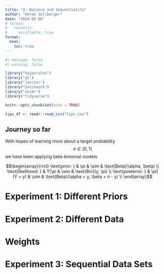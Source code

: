 ```yaml
---
title: "4: Balance and Sequentiality"
author: "Derek Sollberger"
date: "2024-02-08"
# format:
#   revealjs:
#     scrollable: true
format:
  html:
    toc: true
---
```


\newcommand{\ds}{\displaystyle}

```r
#| message: false
#| warning: false

library("bayesrules")
library("gt")
library("janitor")
library("patchwork")
library("skimr")
library("tidyverse")

knitr::opts_chunk$set(echo = TRUE)

tips_df <- readr::read_csv("tips.csv")
```


## Journey so far

With hopes of learning more about a target probability
$$\pi \in [0,1]$$
we have been applying beta-binomial models

$$\begin{array}{rrcl}
  \text{prior: } & \pi & \sim & \text{Beta}(\alpha, \beta) \\
  \text{likelihood: } & Y|\pi & \sim & \text{Bin}(y, \pi) \\
  \text{posterior: } & \pi|(Y = y) & \sim & \text{Beta}(\alpha + y, \beta + n - y) \\
\end{array}$$

# Experiment 1: Different Priors

# Experiment 2: Different Data

# Weights

# Experiment 3: Sequential Data Sets










:::: {.columns}

::: {.column width="50%"}
	
:::

::: {.column width="50%"}

:::

::::

:::: {.panel-tabset}



::::